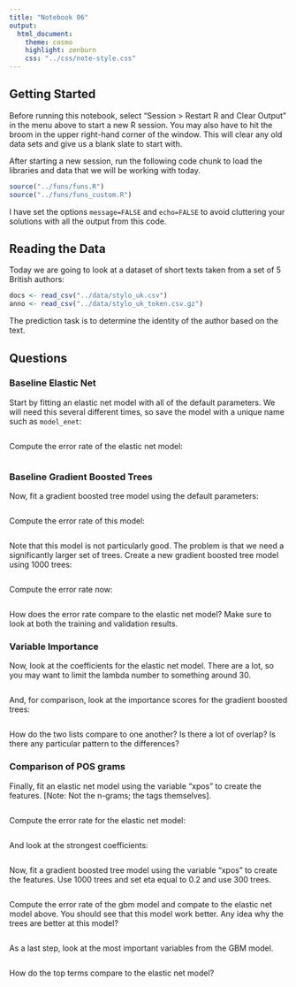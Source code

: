 ```yaml
---
title: "Notebook 06"
output:
  html_document:
    theme: cosmo
    highlight: zenburn
    css: "../css/note-style.css"
---
```


## Getting Started

Before running this notebook, select "Session > Restart R and Clear Output" in
the menu above to start a new R session. You may also have to hit the broom in
the upper right-hand corner of the window. This will clear any old data sets and
give us a blank slate to start with.

After starting a new session, run the following code chunk to load the
libraries and data that we will be working with today.

```r
source("../funs/funs.R")
source("../funs/funs_custom.R")
```

I have set the options `message=FALSE` and `echo=FALSE` to avoid cluttering
your solutions with all the output from this code.

## Reading the Data

Today we are going to look at a dataset of short texts taken from a set of 5
British authors:

```r
docs <- read_csv("../data/stylo_uk.csv")
anno <- read_csv("../data/stylo_uk_token.csv.gz")
```

The prediction task is to determine the identity of the author based on the
text.

## Questions

### Baseline Elastic Net

Start by fitting an elastic net model with all of the default parameters. We
will need this several different times, so save the model with a unique name
such as `model_enet`:

```r

```

Compute the error rate of the elastic net model:

```r

```

### Baseline Gradient Boosted Trees

Now, fit a gradient boosted tree model using the default parameters:

```r

```

Compute the error rate of this model:

```r

```

Note that this model is not particularly good. The problem is that we need
a significantly larger set of trees. Create a new gradient boosted tree model
using 1000 trees:

```r

```

Compute the error rate now:

```r

```

How does the error rate compare to the elastic net model? Make sure to look at
both the training and validation results.

### Variable Importance

Now, look at the coefficients for the elastic net model. There are a lot, so
you may want to limit the lambda number to something around 30.

```r

```

And, for comparison, look at the importance scores for the gradient boosted
trees:

```r

```

How do the two lists compare to one another? Is there a lot of overlap? Is there
any particular pattern to the differences?

### Comparison of POS grams

Finally, fit an elastic net model using the variable "xpos" to create the
features. [Note: Not the n-grams; the tags themselves].

```r

```

Compute the error rate for the elastic net model:

```r

```

And look at the strongest coefficients:

```r

```

Now, fit a gradient boosted tree model using the variable "xpos" to create the
features. Use 1000 trees and set eta equal to 0.2 and use 300 trees.

```r

```

Compute the error rate of the gbm model and compate to the elastic net model
above. You should see that this model work better. Any idea why the trees are
better at this model?

```r

```

As a last step, look at the most important variables from the GBM model.

```r

```

How do the top terms compare to the elastic net model?
